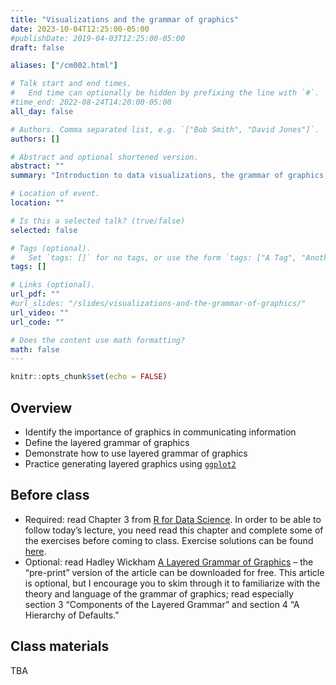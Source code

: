 ```yaml
---
title: "Visualizations and the grammar of graphics"
date: 2023-10-04T12:25:00-05:00
#publishDate: 2019-04-03T12:25:00-05:00
draft: false

aliases: ["/cm002.html"]

# Talk start and end times.
#   End time can optionally be hidden by prefixing the line with `#`.
#time_end: 2022-08-24T14:20:00-05:00
all_day: false

# Authors. Comma separated list, e.g. `["Bob Smith", "David Jones"]`.
authors: []

# Abstract and optional shortened version.
abstract: ""
summary: "Introduction to data visualizations, the grammar of graphics, and ggplot2."

# Location of event.
location: ""

# Is this a selected talk? (true/false)
selected: false

# Tags (optional).
#   Set `tags: []` for no tags, or use the form `tags: ["A Tag", "Another Tag"]` for one or more tags.
tags: []

# Links (optional).
url_pdf: ""
#url_slides: "/slides/visualizations-and-the-grammar-of-graphics/"
url_video: ""
url_code: ""

# Does the content use math formatting?
math: false
---
```


```r
knitr::opts_chunk$set(echo = FALSE)
```

## Overview

* Identify the importance of graphics in communicating information
* Define the layered grammar of graphics
* Demonstrate how to use layered grammar of graphics
* Practice generating layered graphics using [`ggplot2`](https://github.com/hadley/ggplot2)


## Before class

* Required: read Chapter 3 from [R for Data Science](https://r4ds.had.co.nz/data-visualisation.html). In order to be able to follow today's lecture, you need read this chapter and complete some of the exercises before coming to class. Exercise solutions can be found [here](https://jrnold.github.io/r4ds-exercise-solutions/).
* Optional: read Hadley Wickham [A Layered Grammar of Graphics](https://vita.had.co.nz/papers/layered-grammar.html) -- the "pre-print" version of the article can be downloaded for free. This article is optional, but I encourage you to skim through it to familiarize with the theory and language of the grammar of graphics; read especially section 3 "Components of the Layered Grammar" and section 4 "A Hierarchy of Defaults."
    

## Class materials

TBA

<!--
* [Why visualize data?](/notes/why-visualize-data/)
* [The Grammar of Graphics](/notes/grammar-of-graphics/)
* [Practice generating graphics with ggplot2](/notes/gapminder/)

## Additional resources

Graphical design
* [Tufte, Edward R. *The Visual Display of Quantitative Information*.](https://www.edwardtufte.com/tufte/books_vdqi) Classic book on statistical graphics and visualization design.
* [Healey, Kieran. *Data Visualization: A Practical Guide*.](https://socviz.co/) An applied introduction to graphical design with lots of applications in `ggplot2` and many code examples.

ggplot2
* [ggplot2: Elegant Graphics for Data Analysis, 2nd Edition](https://ggplot2-book.org/) -- Hadley Wickham. Excellent resource for learning the intricacies of `ggplot2`.
* [Documentation for ggplot2](https://ggplot2.tidyverse.org/index.html)
* [R Graphics Cookbook, 2nd edition](https://r-graphics.org/) -- Winston Chang. A practical guide with 150 examples to generate quality statistical graphics based on the data you wish to present.

Cheatsheets
* [Data visualization with ggplot2 cheat sheet](https://raw.githubusercontent.com/rstudio/cheatsheets/main/data-visualization.pdf)
* [RStudio IDE Cheat Sheet](https://raw.githubusercontent.com/rstudio/cheatsheets/main/rstudio-ide.pdf)


## What you need to do after class

* Complete [Homework 1](/homework/edit-readme/) and submit the link to your repo on Canvas so we can grade it
* Review today's lecture and prepare for next class 
* This applies only if you [installed your software locally](/setup/#option-2---install-the-software-locally): 
    * Install the [`rcis`](https://github.com/css-materials/rcis) library from GitHub. To install it run the command `remotes::install_github("cis-ds/rcis")` in the console. We will be using data from this package in class. 
    * Notice: if you do not already have the `remotes` library installed, you will get an error. Go back and install this first using `install.packages("remotes")`, then run `remotes::install_github("css-materials/rcis")` in the console.
    
    
    
<!--
Optional:
* [How to build a complicated, layered graphic](/notes/minard/)
* [Exploring Minard's 1812 plot with `ggplot2`](https://github.com/andrewheiss/fancy-minard) - a much fancier (and more complex) version

* Why do we learn the `ggplot2` graphics library and not the base [`graphics`](https://cran.r-project.org/web/views/Graphics.html) system? David Robinson explains it well in [Don't teach built-in plotting to beginners (teach ggplot2)](http://varianceexplained.org/r/teach_ggplot2_to_beginners/), and follows up with a longer defense of `ggplot2` in [Why I use ggplot2](http://varianceexplained.org/r/why-I-use-ggplot2/)
-->